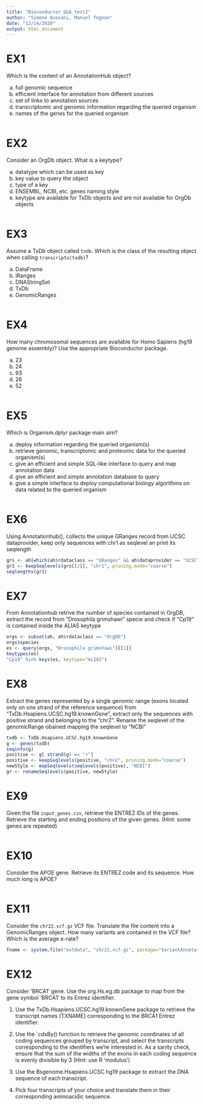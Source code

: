 ```yaml
---
title: "Bioconductor_Q&A_test2"
author: "Simone Avesani, Manuel Tognon"
date: "12/14/2020"
output: html_document
---
```


# EX1

Which is the content of an AnnotationHub object?

a) full genomic sequence
b) efficient interface for annotation from different sources
c) set of links to annotation sources
d) transcriptomic and genomic information regarding the queried organism
e) names of the genes for the queried organism
```r
```

# EX2

Consider an OrgDb object. What is a keytype?

a) datatype which can be used as key
b) key value to query the object
c) type of a key
d) ENSEMBL, NCBI, etc. genes naming style
e) keytype are available for TxDb objects and are not available for OrgDb objects
```r
```

# EX3 

Assume a TxDb object called `txdb`. Which is the class of the resulting object when calling `transcripts(txdb)`?

a) DataFrame
b) IRanges
c) DNAStringSet
d) TxDb
e) GenomicRanges
```r
```

# EX4

How many chromosomal sequences are available for Homo Sapiens (hg19 genome assembly)? Use the appropriate Bioconductor
package.

a) 23
b) 24
c) 93
d) 26
e) 52
```r
```

# EX5

Which is Organism.dplyr package main aim?

a) deploy information regarding the queried organism(s)
b) retrieve genomic, transcriptomic and proteomic data for the queried organism(s)
c) give an efficient and simple SQL-like interface to query and map annotation data
d) give an efficient and simple annotation database to query 
e) give a simple interface to deploy computational biology algorithms on data related to the queried organism
```r
```


# EX6 

Using Annotationhub(), collects the unique GRanges record from UCSC dataprovider, keep only sequences with chr1 as seqlevel an print its seqlength 

```r
grs <- ah[which(ah$rdataclass == "GRanges" && ah$dataprovider == "UCSC"),]
gr1 <- keepSeqlevels(grs[[2]], "chr1", pruning.mode="coarse")
seqlengths(gr1)
```


# EX7

From Annotationhub retrive the number of species contained in OrgDB, extract the record from "Drosophila grimshawi" specie and check if "Cp19" is contained inside the ALIAS keytype
```r
orgs <- subset(ah, ah$rdataclass == "OrgDb")
orgs$species
es <- query(orgs, "Drosophila grimshawi")[[1]]
keytypes(es)
"Cp19" %in% keys(es, keytype="ALIAS")
```


# EX8

Extract the genes represented by a single genomic range (exons located only on one strand of the reference sequence) from "TxDb.Hsapiens.UCSC.hg19.knownGene", extract only the sequences with positive strand and belonging to the "chr2".
Rename the seqlevel of the genomicRange obained mapping the seqlevel to "NCBI"
```r
txdb <- TxDb.Hsapiens.UCSC.hg19.knownGene
g <- genes(txdb)
seqinfo(g)
positive <- g[ strand(g) == "+"]
positive <- keepSeqlevels(positive, "chr2", pruning.mode="coarse")
newStyle <- mapSeqlevels(seqlevels(positive), "NCBI")
gr <- renameSeqlevels(positive, newStyle)
```

# EX9

Given the file `input_genes.csv`, retrieve the ENTREZ IDs of the genes. Retrieve the starting and ending
positions of the given genes. (Hint: some genes are repeated)
```r
```

# EX10

Consider the APOE gene. Retrieve its ENTREZ code and its sequence. How much long is APOE?
```r
```

# EX11

Consider the `chr22.vcf.gz` VCF file. Translate the file content into a GenomicRanges object. How many variants are contained in the VCF file? Which is the average e-rate?
```r
fname <- system.file("extdata", "chr22.vcf.gz", package="VariantAnnotation")
```

# EX12

Consider 'BRCA1' gene. Use the org.Hs.eg.db package to map from the gene symbol 'BRCA1' to its Entrez identifier.

1. Use the TxDb.Hsapiens.UCSC.hg19.knownGene package to retrieve the transcript names (TXNAME) corresponding to the BRCA1
Entrez identifier.

2. Use the `cdsBy() function to retrieve the genomic coordinates of all coding sequences grouped by transcript, and
select the transcripts corresponding to the identifiers we're interested in. As a sanity check, ensure that the sum of
the widths of the exons in each coding sequence is evenly divisible by 3 (Hint: use R 'modulus')

3. Use the Bsgenome.Hsapiens.UCSC.hg19 package to extract the DNA sequence of each transcript.

4. Pick four transcripts of your choice and translate them in their corresponding aminoacidic sequence.
```r
```







